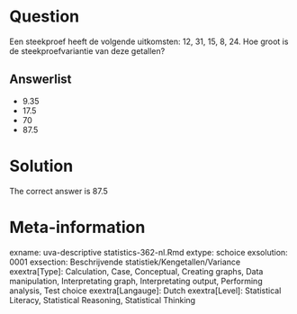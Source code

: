 Question
========

Een steekproef heeft de volgende uitkomsten: 12, 31, 15, 8, 24. Hoe groot is de steekproefvariantie van deze getallen? 

Answerlist
----------
* 9.35
* 17.5
* 70
* 87.5

Solution
========

The correct answer is  87.5 

Meta-information
================
exname: uva-descriptive statistics-362-nl.Rmd 
extype: schoice 
exsolution: 0001 
exsection: Beschrijvende statistiek/Kengetallen/Variance
exextra[Type]: Calculation, Case, Conceptual, Creating graphs, Data manipulation, Interpretating graph, Interpretating output, Performing analysis, Test choice 
exextra[Langauge]: Dutch 
exextra[Level]: Statistical Literacy, Statistical Reasoning, Statistical Thinking 
